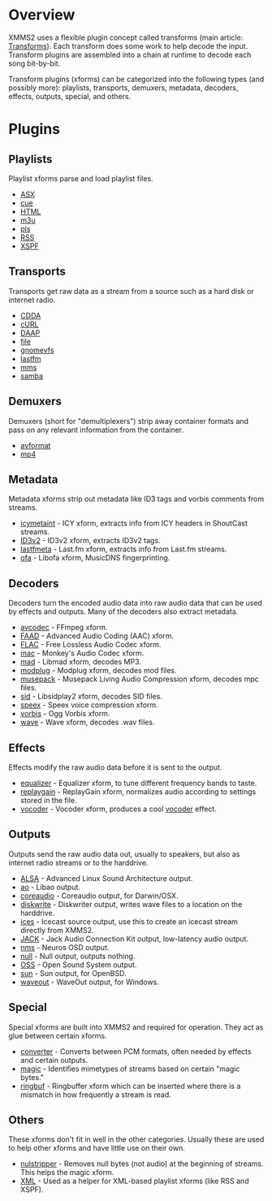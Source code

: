 = Overview =
XMMS2 uses a flexible plugin concept called transforms (main article: [[Transforms]]). Each transform does some work to help decode the input. Transform plugins are assembled into a chain at runtime to decode each song bit-by-bit.

Transform plugins (xforms) can be categorized into the following types (and possibly more): playlists, transports, demuxers, metadata, decoders, effects, outputs, special, and others.

= Plugins =
== Playlists ==
Playlist xforms parse and load playlist files.

* [[Component:ASX|ASX]]
* [[Component:cue|cue]]
* [[Component:HTML|HTML]]
* [[Component:m3u|m3u]]
* [[Component:pls|pls]]
* [[Component:RSS|RSS]]
* [[Component:XSPF|XSPF]]

== Transports ==
Transports get raw data as a stream from a source such as a hard disk or internet radio.

* [[Component:CDDA|CDDA]]
* [[Component:cURL|cURL]]
* [[Component:DAAP|DAAP]]
* [[Component:file|file]]
* [[Component:gnomevfs|gnomevfs]]
* [[Component:lastfm|lastfm]]
* [[Component:mms|mms]]
* [[Component:samba|samba]]

== Demuxers ==
Demuxers (short for "demultiplexers") strip away container formats and pass on any relevant information from the container.

* [[Component:avformat|avformat]]
* [[Component:mp4|mp4]]

== Metadata ==
Metadata xforms strip out metadata like ID3 tags and vorbis comments from streams.

* [[Component:icymetaint|icymetaint]] - ICY xform, extracts info from ICY headers in ShoutCast streams.
* [[Component:ID3v2|ID3v2]] - ID3v2 xform, extracts ID3v2 tags.
* [[Component:lastfmeta|lastfmeta]] - Last.fm xform, extracts info from Last.fm streams.
* [[Component:ofa|ofa]] - Libofa xform, MusicDNS fingerprinting.

== Decoders ==
Decoders turn the encoded audio data into raw audio data that can be used by effects and outputs. Many of the decoders also extract metadata.

* [[Component:avcodec|avcodec]] - FFmpeg xform.
* [[Component:FAAD|FAAD]] - Advanced Audio Coding (AAC) xform.
* [[Component:FLAC|FLAC]] - Free Lossless Audio Codec xform.
* [[Component:mac|mac]] - Monkey's Audio Codec xform.
* [[Component:mad|mad]] - Libmad xform, decodes MP3.
* [[Component:modplug|modplug]] - Modplug xform, decodes mod files.
* [[Component:musepack|musepack]] - Musepack Living Audio Compression xform, decodes mpc files.
* [[Component:sid|sid]] - Libsidplay2 xform, decodes SID files.
* [[Component:speex|speex]] - Speex voice compression xform.
* [[Component:vorbis|vorbis]] - Ogg Vorbis xform.
* [[Component:wave|wave]] - Wave xform, decodes .wav files.

== Effects ==
Effects modify the raw audio data before it is sent to the output.

* [[Component:equalizer|equalizer]] - Equalizer xform, to tune different frequency bands to taste.
* [[Component:replaygain|replaygain]] - ReplayGain xform, normalizes audio according to settings stored in the file.
* [[Component:vocoder|vocoder]] - Vocoder xform, produces a cool [[Wikipedia:Vocoder|vocoder]] effect.

== Outputs ==
Outputs send the raw audio data out, usually to speakers, but also as internet radio streams or to the harddrive.

* [[Component:ALSA|ALSA]] - Advanced Linux Sound Architecture output.
* [[Component:ao|ao]] - Libao output.
* [[Component:coreaudio|coreaudio]] - Coreaudio output, for Darwin/OSX.
* [[Component:diskwrite|diskwrite]] - Diskwriter output, writes wave files to a location on the harddrive.
* [[Component:ices|ices]] - Icecast source output, use this to create an icecast stream directly from XMMS2.
* [[Component:Jack|JACK]] - Jack Audio Connection Kit output, low-latency audio output.
* [[Component:nms|nms]] - Neuros OSD output.
* [[Component:null|null]] - Null output, outputs nothing.
* [[Component:OSS|OSS]] - Open Sound System output.
* [[Component:sun|sun]] - Sun output, for OpenBSD.
* [[Component:waveout|waveout]] - WaveOut output, for Windows.

== Special ==
Special xforms are built into XMMS2 and required for operation. They act as glue between certain xforms.

* [[Component:converter|converter]] - Converts between PCM formats, often needed by effects and certain outputs.
* [[Component:magic|magic]] - Identifies mimetypes of streams based on certain "magic bytes."
* [[Component:ringbuf|ringbuf]] - Ringbuffer xform which can be inserted where there is a mismatch in how frequently a stream is read.

== Others ==
These xforms don't fit in well in the other categories. Usually these are used to help other xforms and have little use on their own.

* [[Component:nulstripper|nulstripper]] - Removes null bytes (not audio) at the beginning of streams. This helps the magic xform.
* [[Component:XML|XML]] - Used as a helper for XML-based playlist xforms (like RSS and XSPF).